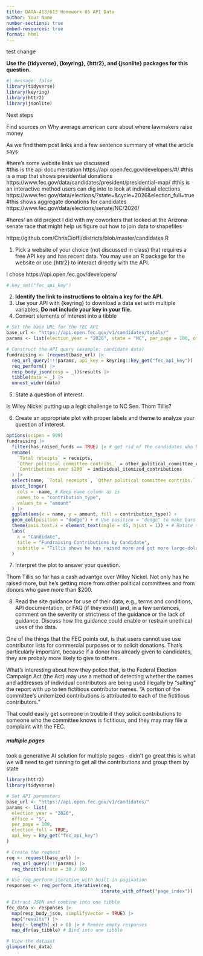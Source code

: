 ```yaml
---
title: DATA-413/613 Homework 05 API Data
author: Your Name
number-sections: true
embed-resources: true
format: html
---
```


test change 

**Use the {tidyverse}, {keyring}, {httr2}, and {jsonlite} packages for this question.**

```r
#| message: false
library(tidyverse)
library(keyring)
library(httr2)
library(jsonlite)
```


Next steps 

Find sources on Why average american care about where lawmakers raise money

As we find them post links and a few sentence summary of what the article says 




#here's some website links we discussed  
#this is the api documentation
https://api.open.fec.gov/developers/#/
#this is a map that shows presidential donations 
https://www.fec.gov/data/candidates/president/presidential-map/
#this is an interactive method users can dig into to look at individual elections 
https://www.fec.gov/data/elections/?state=&cycle=2026&election_full=true
#this shows aggregate donations for candidates 
https://www.fec.gov/data/elections/senate/NC/2026/


#heres' an old project I did with my coworkers that looked at the Arizona senate race that might help us figure out how to join data to shapefiles 

https://github.com/ChrisCioffi/districts/blob/master/candidates.R

1.  Pick a website of your choice (not discussed in class) that requires a free API key and has recent data. You may use an R package for the website or use {httr2} to interact directly with the API.\

I chose https://api.open.fec.gov/developers/

```r
# key_set("fec_api_key")
```

2.  **Identify the link to instructions to obtain a key for the API.**\
3.  Use your API with {keyring} to download a data set with multiple variables. **Do not include your key in your file.**\
4.  Convert elements of interest into a tibble

```r
# Set the base URL for the FEC API
base_url <- "https://api.open.fec.gov/v1/candidates/totals/"
params <- list(election_year = "2026", state = "NC", per_page = 100, office = "S", election_full = TRUE, is_active_candidate = TRUE)

# Construct the API query (example: candidate data)
fundraising <- (request(base_url) |>
  req_url_query(!!!params, api_key = keyring::key_get("fec_api_key")) |>
  req_perform() |>
  resp_body_json(resp = _))$results |>
  tibble(data = _) |>
  unnest_wider(data)
```

5.  State a question of interest.

Is Wiley Nickel putting up a legit challenge to NC Sen. Thom Tillis?

6.  Create an appropriate plot with proper labels and theme to analyze your question of interest.

```r
options(scipen = 999)
fundraising |>
  filter(has_raised_funds == TRUE) |> # get rid of the candidates who haven't raised money
  rename(
    `Total receipts` = receipts,
    `Other political committee contribs.` = other_political_committee_contributions,
    `Contributions over $200` = individual_itemized_contributions
  ) |>
  select(name, `Total receipts`, `Other political committee contribs.`, `Contributions over $200`) |>
  pivot_longer(
    cols = -name, # Keep name column as is
    names_to = "contribution_type",
    values_to = "amount"
  ) |>
  ggplot(aes(x = name, y = amount, fill = contribution_type)) +
  geom_col(position = "dodge") + # Use position = "dodge" to make bars next to each other
  theme(axis.text.x = element_text(angle = 45, hjust = 1)) + # Rotate the x-axis labels for better readability
  labs(
    x = "Candidate",
    title = "Fundraising Contributions by Candidate",
    subtitle = "Tillis shows he has raised more and got more large-dolar contributions than Nickel",
  )
```



7.  Interpret the plot to answer your question.

Thom Tillis so far has a cash advantge over Wiley Nickel. Not only has he raised more, but he's getting more from other political committees and from donors who gave more than $200.

8.  Read the site guidance for use of their data, e.g., terms and conditions, API documentation, or FAQ (if they exist)) and, in a few sentences, comment on the severity or strictness of the guidance or the lack of guidance. Discuss how the guidance could enable or restrain unethical uses of the data.

One of the things that the FEC points out, is that users cannot use use contributor lists for commercial purposes or to solicit donations. That's particularly important, because if a donor has already given to candidates, they are probaly more likely to give to others.

What's interesting about how they police that, is the Federal Election Campaign Act (the Act) may use a method of detecting whether the names and addresses of individual contributors are being used illegally by “salting” the report with up to ten fictitious contributor names. "A portion of the committee's unitemized contributions is attributed to each of the fictitious contributors."

That could easily get someone in trouble if they solicit contributions to someone who the committee knows is fictitious, and they may may file a complaint with the FEC.


##### multiple pages 

took a generative AI solution for multiple pages - didn't go great 
this is what we will need to get running to get all the contributions and group them by state 

```r
library(httr2)
library(tidyverse)

# Set API parameters
base_url <- "https://api.open.fec.gov/v1/candidates/"
params <- list(
  election_year = "2026",
  office = "S",
  per_page = 100,
  election_full = TRUE,
  api_key = key_get("fec_api_key")
)

# Create the request
req <- request(base_url) |> 
  req_url_query(!!!params) |> 
  req_throttle(rate = 30 / 60)

# Use req_perform_iterative with built-in pagination
responses <- req_perform_iterative(req, 
                                   iterate_with_offset("page_index"))

# Extract JSON and combine into one tibble
fec_data <- responses |>
  map(resp_body_json, simplifyVector = TRUE) |> 
  map("results") |> 
  keep(~ length(.x) > 0) |> # Remove empty responses
  map_dfr(as_tibble) # Bind into one tibble

# View the dataset
glimpse(fec_data)

```

